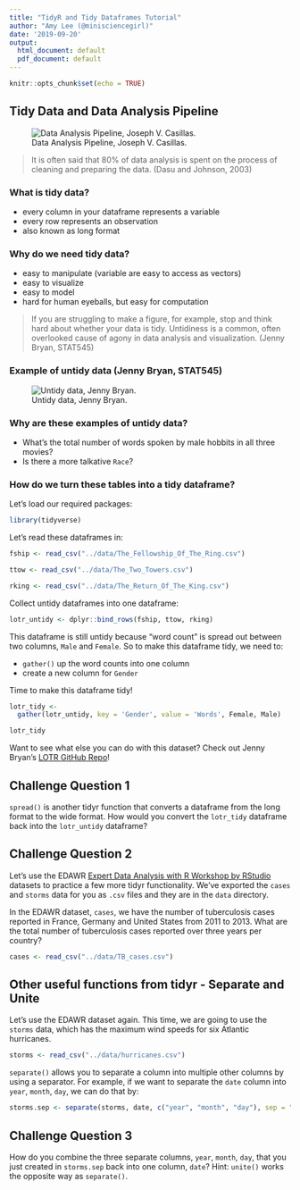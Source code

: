 ```yaml
---
title: "TidyR and Tidy Dataframes Tutorial"
author: "Amy Lee (@minisciencegirl)"
date: '2019-09-20'
output:
  html_document: default
  pdf_document: default
---
```


```r
knitr::opts_chunk$set(echo = TRUE)
```

## Tidy Data and Data Analysis Pipeline

![Data Analysis Pipeline, Joseph V. Casillas.](../images/DataAnalysis.png)

> It is often said that 80% of data analysis is spent on the process of cleaning and preparing the data. (Dasu and Johnson, 2003)


### What is tidy data?
* every column in your dataframe represents a variable
* every row represents an observation
* also known as long format


### Why do we need tidy data?
* easy to manipulate (variable are easy to access as vectors)
* easy to visualize
* easy to model
* hard for human eyeballs, but easy for computation

> If you are struggling to make a figure, for example, stop and think hard about whether your data is tidy. Untidiness is a common, often overlooked cause of agony in data analysis and visualization. (Jenny Bryan, STAT545)


### Example of untidy data (Jenny Bryan, STAT545)
![Untidy data, Jenny Bryan.](../images/untidy_lotr.png)


### Why are these examples of untidy data?
* What's the total number of words spoken by male hobbits in all three movies?
* Is there a more talkative `Race`? 


### How do we turn these tables into a tidy dataframe?

Let's load our required packages:

```r
library(tidyverse)
```


Let's read these dataframes in:

```r
fship <- read_csv("../data/The_Fellowship_Of_The_Ring.csv")

ttow <- read_csv("../data/The_Two_Towers.csv")

rking <- read_csv("../data/The_Return_Of_The_King.csv")
```


Collect untidy dataframes into one dataframe:

```r
lotr_untidy <- dplyr::bind_rows(fship, ttow, rking)
```

This dataframe is still untidy because "word count" is spread out between two columns, `Male` and `Female`. So to make this dataframe tidy, we need to:

* `gather()` up the word counts into one column
* create a new column for `Gender`

Time to make this dataframe tidy!

```r
lotr_tidy <-
  gather(lotr_untidy, key = 'Gender', value = 'Words', Female, Male)

lotr_tidy
```

Want to see what else you can do with this dataset? 
Check out Jenny Bryan's [LOTR GitHub Repo](https://github.com/jennybc/lotr-tidy)!

## Challenge Question 1

`spread()` is another tidyr function that converts a dataframe from the long format to the wide format. How would you convert the `lotr_tidy` dataframe back into the `lotr_untidy` dataframe?


## Challenge Question 2

Let's use the EDAWR [Expert Data Analysis with R Workshop by RStudio](https://github.com/rstudio/EDAWR) datasets to practice a few more tidyr functionality. We've exported the `cases` and `storms` data for you as `.csv` files and they are in the `data` directory.  

In the EDAWR dataset, `cases`, we have the number of tuberculosis cases reported in France, Germany and United States from 2011 to 2013. What are the total number of tuberculosis cases reported over three years per country?

```r
cases <- read_csv("../data/TB_cases.csv")
```

## Other useful functions from tidyr - Separate and Unite

Let's use the EDAWR dataset again. This time, we are going to use the `storms` data, which has the maximum wind speeds for six Atlantic hurricanes. 

```r
storms <- read_csv("../data/hurricanes.csv")
```

`separate()` allows you to separate a column into multiple other columns by using a separator. For example, if we want to separate the `date` column into `year`, `month`, `day`, we can do that by:

```r
storms.sep <- separate(storms, date, c("year", "month", "day"), sep = "-")
```

## Challenge Question 3

How do you combine the three separate columns, `year`, `month`, `day`, that you just created in `storms.sep` back into one column, `date`? Hint: `unite()` works the opposite way as `separate()`.

